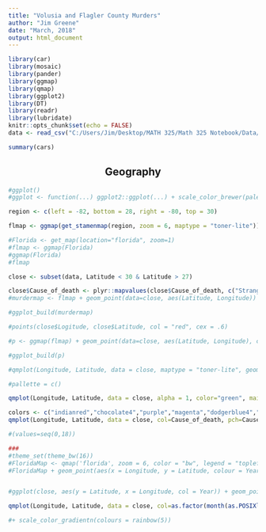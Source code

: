 ```yaml
---
title: "Volusia and Flagler County Murders"
author: "Jim Greene"
date: "March, 2018"
output: html_document
---
```


```r
library(car)
library(mosaic)
library(pander)
library(ggmap)
library(qmap)
library(ggplot2)
library(DT)
library(readr)
library(lubridate)
knitr::opts_chunk$set(echo = FALSE)
data <- read_csv("C:/Users/Jim/Desktop/MATH 325/Math 325 Notebook/Data/murder.csv")
```


```r
summary(cars)
```
<center>
## Geography

</center>

```r
#ggplot()
#ggplot <- function(...) ggplot2::ggplot(...) + scale_color_brewer(palette(c("maroon","brown","purple","magenta","navy","olivedrab","red","orange","yellow","beige","green","cyan","blue","pink","lavender","gray","coral","ghostwhite","black")))

region <- c(left = -82, bottom = 28, right = -80, top = 30)

flmap <- ggmap(get_stamenmap(region, zoom = 6, maptype = "toner-lite"))

#Florida <- get_map(location="florida", zoom=1)
#flmap <- ggmap(Florida)
#ggmap(Florida)
#flmap

close <- subset(data, Latitude < 30 & Latitude > 27)

close$Cause_of_death <- plyr::mapvalues(close$Cause_of_death, c("Strangled", "Blunt trauma"), c("Strangling", "Blunt force trauma"))
#murdermap <- flmap + geom_point(data=close, aes(Latitude, Longitude))

#ggplot_build(murdermap)

#points(close$Logitude, close$Latitude, col = "red", cex = .6)

#p <- ggmap(flmap) + geom_point(data=close, aes(Latitude, Longitude), color="red", size=6, alpha=0.7)

#ggplot_build(p)

#qmplot(Longitude, Latitude, data = close, maptype = "toner-lite", geom = "density2d", color = I("red"))

#pallette = c()
```

```r
qmplot(Longitude, Latitude, data = close, alpha = 1, color="green", main="Flagler and Volusia County Murders, 2007 - 2017") + stat_density_2d(aes(fill = ..level..), geom = "polygon", alpha = .3, color = NA) + scale_fill_gradient("Density", low = "yellow", high = "red") + guides(alpha=FALSE)
```

```r
colors <- c("indianred","chocolate4","purple","magenta","dodgerblue4","olivedrab","red","coral","darkgoldenrod2","deeppink1","green","cyan","darkmagenta","aquamarine3","darkorange","black")
qmplot(Longitude, Latitude, data = close, col=Cause_of_death, pch=Cause_of_death, alpha=0.3, legend="none", main="Flagler and Volusia County Murders, 2007 - 2017") + scale_color_manual(values = colors) + scale_shape_manual(values=c(0,1,2,3,4,6,7,8,11,10,12,15,16,17,19,14)) + labs(color='Cause of death', pch='Cause of death')  + guides(alpha=FALSE)# + stat_density_2d(aes(fill = ..level..), geom = "polygon", alpha = .3, color = NA) + scale_fill_gradient2("Murder\nCount", low = "white", mid = "yellow", high = "red", midpoint = 0)

#(values=seq(0,18))
```

```r
###
#theme_set(theme_bw(16))
#FloridaMap <- qmap('florida', zoom = 6, color = "bw", legend = "topleft")
#FloridaMap + geom_point(aes(x = Longitude, y = Latitude, colour = Year), data = close)


#ggplot(close, aes(y = Latitude, x = Longitude, col = Year)) + geom_point()
```
```r
qmplot(Longitude, Latitude, data = close, col=as.factor(month(as.POSIXlt(Murder_date_or_date_body_found, format="%m/%d/%y"))), alpha=0.3, legend="bottom") + scale_color_manual(values = colors)

#+ scale_color_gradientn(colours = rainbow(5))
```

